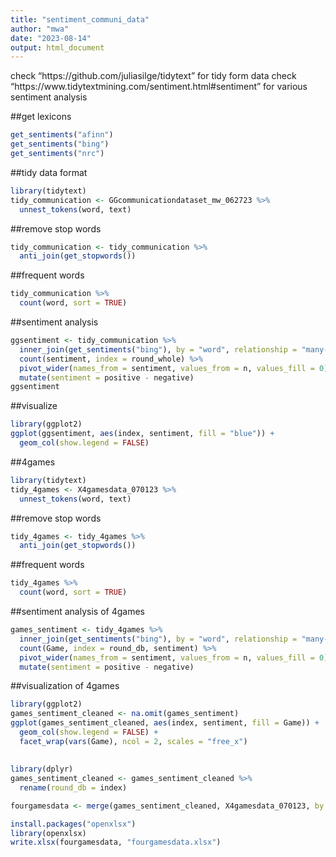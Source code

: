```yaml
---
title: "sentiment_communi_data"
author: "mwa"
date: "2023-08-14"
output: html_document
---
```


check "https://github.com/juliasilge/tidytext" for tidy form data
check "https://www.tidytextmining.com/sentiment.html#sentiment" for various sentiment analysis

##get lexicons
```r
get_sentiments("afinn")
get_sentiments("bing")
get_sentiments("nrc")
```

##tidy data format
```r
library(tidytext)
tidy_communication <- GGcommunicationdataset_mw_062723 %>%
  unnest_tokens(word, text)
```

##remove stop words
```r
tidy_communication <- tidy_communication %>%
  anti_join(get_stopwords())
```

##frequent words
```r
tidy_communication %>%
  count(word, sort = TRUE) 
```

##sentiment analysis
```r
ggsentiment <- tidy_communication %>%
  inner_join(get_sentiments("bing"), by = "word", relationship = "many-to-many") %>% 
  count(sentiment, index = round_whole) %>% 
  pivot_wider(names_from = sentiment, values_from = n, values_fill = 0) %>% 
  mutate(sentiment = positive - negative)
ggsentiment
```

##visualize
```r
library(ggplot2)
ggplot(ggsentiment, aes(index, sentiment, fill = "blue")) +
  geom_col(show.legend = FALSE)
```
##4games
```r
library(tidytext)
tidy_4games <- X4gamesdata_070123 %>%
  unnest_tokens(word, text)
```

##remove stop words
```r
tidy_4games <- tidy_4games %>%
  anti_join(get_stopwords())
```

##frequent words
```r
tidy_4games %>%
  count(word, sort = TRUE) 
```
##sentiment analysis of 4games
```r
games_sentiment <- tidy_4games %>%
  inner_join(get_sentiments("bing"), by = "word", relationship = "many-to-many") %>% 
  count(Game, index = round_db, sentiment) %>% 
  pivot_wider(names_from = sentiment, values_from = n, values_fill = 0) %>% 
  mutate(sentiment = positive - negative)
```

##visualization of 4games
```r
library(ggplot2)
games_sentiment_cleaned <- na.omit(games_sentiment)
ggplot(games_sentiment_cleaned, aes(index, sentiment, fill = Game)) +
  geom_col(show.legend = FALSE) +
  facet_wrap(vars(Game), ncol = 2, scales = "free_x")
```

##
```r
library(dplyr)
games_sentiment_cleaned <- games_sentiment_cleaned %>%
  rename(round_db = index)
```

```r
fourgamesdata <- merge(games_sentiment_cleaned, X4gamesdata_070123, by = c("round_db"))
```

```r
install.packages("openxlsx")
library(openxlsx)
write.xlsx(fourgamesdata, "fourgamesdata.xlsx")
```
